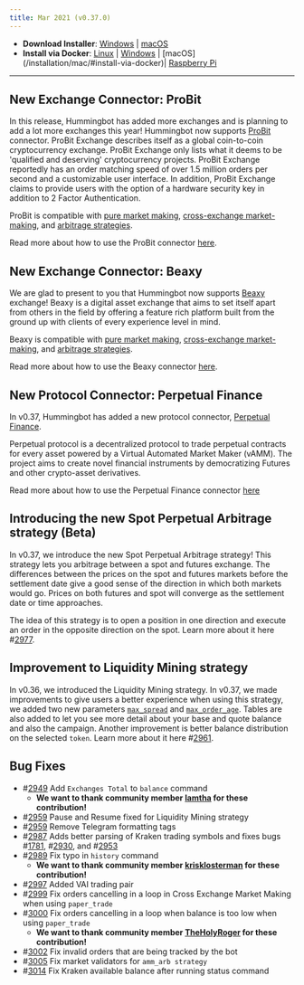 ```yaml
---
title: Mar 2021 (v0.37.0)
---
```



- **Download Installer**: [Windows](https://dist.hummingbot.io/hummingbot_v0.37.0_setup.exe) | [macOS](https://dist.hummingbot.io/hummingbot_v0.37.0.dmg)
- **Install via Docker**: [Linux](/installation/linux/#install-via-docker) | [Windows](/installation/windows/#install-via-docker) | [macOS] (/installation/mac/#install-via-docker)| [Raspberry Pi](/installation/raspberry/)

---

## New Exchange Connector: ProBit

In this release, Hummingbot has added more exchanges and is planning to add a lot more exchanges this year! Hummingbot now supports [ProBit](https://www.probit.com/) connector. ProBit Exchange describes itself as a global coin-to-coin cryptocurrency exchange. ProBit Exchange only lists what it deems to be 'qualified and deserving' cryptocurrency projects. ProBit Exchange reportedly has an order matching speed of over 1.5 million orders per second and a customizable user interface. In addition, ProBit Exchange claims to provide users with the option of a hardware security key in addition to 2 Factor Authentication.

ProBit is compatible with [pure market making](https://docs.hummingbot.io/strategies/pure-market-making/), [cross-exchange market-making](/strategies/cross-exchange-market-making/), and [arbitrage strategies](/strategies/arbitrage/).

Read more about how to use the ProBit connector [here](/exchange-connectors/probit).

## New Exchange Connector: Beaxy

We are glad to present to you that Hummingbot now supports [Beaxy](https://beaxy.com/) exchange! Beaxy is a digital asset exchange that aims to set itself apart from others in the field by offering a feature rich platform built from the ground up with clients of every experience level in mind.

Beaxy is compatible with [pure market making](https://docs.hummingbot.io/strategies/pure-market-making/), [cross-exchange market-making](/strategies/cross-exchange-market-making/), and [arbitrage strategies](/strategies/arbitrage/).

Read more about how to use the Beaxy connector [here](/exchange-connectors/Beaxy).

## New Protocol Connector: Perpetual Finance

In v0.37, Hummingbot has added a new protocol connector, [Perpetual Finance](https://perp.fi/).

Perpetual protocol is a decentralized protocol to trade perpetual contracts for every asset powered by a Virtual Automated Market Maker (vAMM). The project aims to create novel financial instruments by democratizing Futures and other crypto-asset derivatives.

Read more about how to use the Perpetual Finance connector [here](/protocol-connectors/perp-fi)

## Introducing the new Spot Perpetual Arbitrage strategy (Beta)

In v0.37, we introduce the new Spot Perpetual Arbitrage strategy! This strategy lets you arbitrage between a spot and futures exchange. The differences between the prices on the spot and futures markets before the settlement date give a good sense of the direction in which both markets would go. Prices on both futures and spot will converge as the settlement date or time approaches.

The idea of this strategy is to open a position in one direction and execute an order in the opposite direction on the spot. Learn more about it here #[2977](https://github.com/CoinAlpha/hummingbot/pull/2977).

## Improvement to Liquidity Mining strategy

In v0.36, we introduced the Liquidity Mining strategy. In v0.37, we made improvements to give users a better experience when using this strategy, we added two new parameters [`max_spread`](/strategies/liquidity-mining/#max_spread) and [`max_order_age`](/strategies/liquidity-mining/#max_order_age). Tables are also added to let you see more detail about your base and quote balance and also the campaign. Another improvement is better balance distribution on the selected `token`. Learn more about it here #[2961](https://github.com/CoinAlpha/hummingbot/pull/2961).

## Bug Fixes

- #[2949](https://github.com/CoinAlpha/hummingbot/pull/2949) Add `Exchanges Total` to `balance` command
  - **We want to thank community member [Iamtha](https://github.com/lamtha) for these contribution!**
- #[2959](https://github.com/CoinAlpha/hummingbot/pull/2959) Pause and Resume fixed for Liquidity Mining strategy
- #[2959](https://github.com/CoinAlpha/hummingbot/pull/2979) Remove Telegram formatting tags
- #[2987](https://github.com/CoinAlpha/hummingbot/pull/2987) Adds better parsing of Kraken trading symbols and fixes bugs #[1781](https://github.com/CoinAlpha/hummingbot/issues/1781), #[2930](https://github.com/CoinAlpha/hummingbot/issues/2930), and #[2953](https://github.com/CoinAlpha/hummingbot/issues/2953)
- #[2989](https://github.com/CoinAlpha/hummingbot/pull/2989) Fix typo in `history` command
  - **We want to thank community member [krisklosterman](https://github.com/krisklosterman) for these contribution!**
- #[2997](https://github.com/CoinAlpha/hummingbot/pull/2997) Added VAI trading pair
- #[2999](https://github.com/CoinAlpha/hummingbot/pull/2999) Fix orders cancelling in a loop in Cross Exchange Market Making when using `paper_trade`
- #[3000](https://github.com/CoinAlpha/hummingbot/pull/3000) Fix orders cancelling in a loop when balance is too low when using `paper_trade`
  - **We want to thank community member [TheHolyRoger](https://github.com/TheHolyRoger) for these contribution!**
- #[3002](https://github.com/CoinAlpha/hummingbot/pull/3002) Fix invalid orders that are being tracked by the bot
- #[3005](https://github.com/CoinAlpha/hummingbot/pull/3005) Fix market validators for `amm_arb strategy`
- #[3014](https://github.com/CoinAlpha/hummingbot/pull/3014) Fix Kraken available balance after running status command
